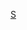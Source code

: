 {{Catnav|頁面分類|人物|各國人物|瑞士人|瑞士音樂家}}
{{Catnav|頁面分類|人物|各職業人物|音乐家|作曲家}}
{{Commonscat|Composers from Switzerland}}

[[Category:各国作曲家|S]]